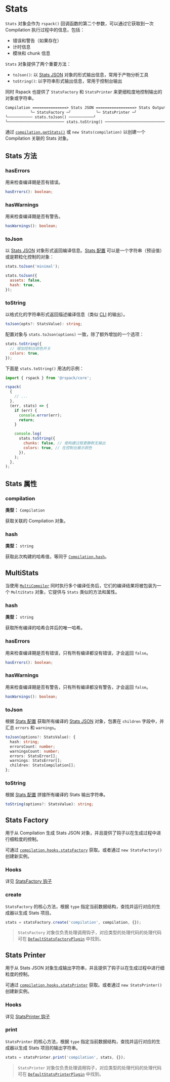 
# Stats

`Stats` 对象会作为 `rspack()` 回调函数的第二个参数，可以通过它获取到一次 Compilation 执行过程中的信息，包括：

- 错误和警告（如果存在）
- 计时信息
- 模块和 chunk 信息

`Stats` 对象提供了两个重要方法：

- `toJson()`: 以 [Stats JSON](/api/javascript-api/stats-json) 对象的形式输出信息，常用于产物分析工具
- `toString()`: 以字符串形式输出信息，常用于控制台输出

同时 Rspack 也提供了 `StatsFactory` 和 `StatsPrinter` 来更细粒度地控制输出的对象或字符串。

```txt title=Stats 输出
Compilation ===============> Stats JSON =================> Stats Output
           ╰─ StatsFactory ─╯           ╰─ StatsPrinter ─╯
╰─────────── stats.toJson() ───────────╯
╰───────────────────────── stats.toString() ──────────────────────────╯
```

通过 [`compilation.getStats()`](/api/javascript-api/compilation#getstats) 或 `new Stats(compilation)` 以创建一个 Compilation 关联的 Stats 对象。

## Stats 方法

### hasErrors

用来检查编译期是否有错误。

```ts
hasErrors(): boolean;
```

### hasWarnings

用来检查编译期是否有警告。

```ts
hasWarnings(): boolean;
```

### toJson

以 [Stats JSON](/api/javascript-api/stats-json) 对象形式返回编译信息。[Stats 配置](/config/stats) 可以是一个字符串（预设值）或是颗粒化控制的对象：

```js
stats.toJson('minimal');
```

```js
stats.toJson({
  assets: false,
  hash: true,
});
```

### toString

以格式化的字符串形式返回描述编译信息（类似 [CLI](/api/cli) 的输出）。

```ts
toJson(opts?: StatsValue): string;
```

配置对象与 `stats.toJson(options)` 一致，除了额外增加的一个选项：

```js
stats.toString({
  // 增加控制台颜色开关
  colors: true,
});
```

下面是 `stats.toString()` 用法的示例：

```js
import { rspack } from '@rspack/core';

rspack(
  {
    // ...
  },
  (err, stats) => {
    if (err) {
      console.error(err);
      return;
    }

    console.log(
      stats.toString({
        chunks: false, // 使构建过程更静默无输出
        colors: true, // 在控制台展示颜色
      }),
    );
  },
);
```

## Stats 属性

### compilation

**类型：** `Compilation`

获取关联的 Compilation 对象。

<Collapse>
  <CollapsePanel className="collapse-code-panel" header="Stats.ts" key="stats">
    <CompilationType />
  </CollapsePanel>
</Collapse>

### hash

**类型：** `string`

获取此次构建的哈希值，等同于 [`Compilation.hash`](/api/javascript-api/compilation#hashfullhash)。

## MultiStats

当使用 [`MultiCompiler`](/api/javascript-api/compiler#multicompiler) 同时执行多个编译任务后，它们的编译结果将被包装为一个 `MultiStats` 对象，它提供与 `Stats` 类似的方法和属性。

### hash

<Badge text="只读" type="info" />

**类型：** `string`

获取所有编译的哈希合并后的唯一哈希。

### hasErrors

用来检查编译期是否有错误，只有所有编译都没有错误，才会返回 `false`。

```ts
hasErrors(): boolean;
```

### hasWarnings

用来检查编译期是否有警告，只有所有编译都没有警告，才会返回 `false`。

```ts
hasWarnings(): boolean;
```

### toJson

根据 [Stats 配置](/config/stats) 获取所有编译的 [Stats JSON](/api/javascript-api/stats-json) 对象，包裹在 `children` 字段中，并汇总 `errors` 和 `warnings`。

```ts
toJson(options?: StatsValue): {
  hash: string;
  errorsCount: number;
  warningsCount: number;
  errors: StatsError[];
  warnings: StatsError[];
  children: StatsCompilation[];
};
```

### toString

根据 [Stats 配置](/config/stats) 拼接所有编译的 Stats 输出字符串。

```ts
toString(options?: StatsValue): string;
```

## Stats Factory

用于从 Compilation 生成 Stats JSON 对象，并且提供了钩子以在生成过程中进行细粒度的控制。

可通过 [`compilation.hooks.statsFactory`](/api/plugin-api/compilation-hooks#statsfactory) 获取。或者通过 `new StatsFactory()` 创建新实例。

### Hooks

详见 [StatsFactory 钩子](/api/plugin-api/stats-hooks#statsfactory)

### create

`StatsFactory` 的核心方法，根据 `type` 指定当前数据结构，查找并运行对应的生成器以生成 Stats 项目。

```ts
stats = statsFactory.create('compilation', compilation, {});
```

> `StatsFactory` 对象仅负责处理调用钩子，对应类型的处理代码的处理代码可在 [`DefaultStatsFactoryPlugin`](https://github.com/web-infra-dev/rspack/blob/main/packages/rspack/src/stats/DefaultStatsFactoryPlugin.ts) 中找到。

## Stats Printer

用于从 Stats JSON 对象生成输出字符串，并且提供了钩子以在生成过程中进行细粒度的控制。

可通过 [`compilation.hooks.statsPrinter`](/api/plugin-api/compilation-hooks#statsprinter) 获取。或者通过 `new StatsPrinter()` 创建新实例。

### Hooks

详见 [StatsPrinter 钩子](/api/plugin-api/stats-hooks#statsprinter)

### print

`StatsPrinter` 的核心方法，根据 `type` 指定当前数据结构，查找并运行对应的生成器以生成 Stats 项目的输出字符串。

```ts
stats = statsPrinter.print('compilation', stats, {});
```

> `StatsPrinter` 对象仅负责处理调用钩子，对应类型的处理代码的处理代码可在 [`DefaultStatsPrinterPlugin`](https://github.com/web-infra-dev/rspack/blob/main/packages/rspack/src/stats/DefaultStatsPrinterPlugin.ts) 中找到。

